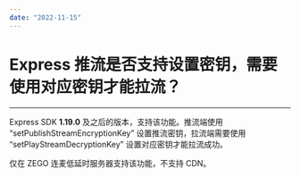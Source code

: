 ```yaml
---
date: "2022-11-15"
---
```

# Express 推流是否支持设置密钥，需要使用对应密钥才能拉流？

- - -

Express SDK **1.19.0** 及之后的版本，支持该功能。推流端使用 “setPublishStreamEncryptionKey” 设置推流密钥，拉流端需要使用 “setPlayStreamDecryptionKey” 设置对应密钥才能拉流成功。

<Note title="说明">


仅在 ZEGO 连麦低延时服务器支持该功能，不支持 CDN。

</Note>


